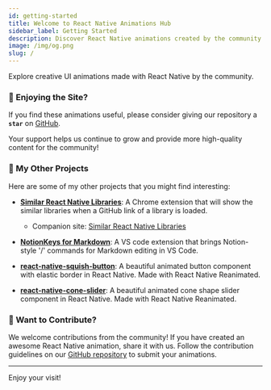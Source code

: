 ```yaml
---
id: getting-started
title: Welcome to React Native Animations Hub
sidebar_label: Getting Started
description: Discover React Native animations created by the community.
image: /img/og.png
slug: /
---
```


Explore creative UI animations made with React Native by the community.


<div style={{ marginBottom: '20px' }}>
  <TotalComponents />
  <LastUpdated />
</div>

### 🌟 Enjoying the Site?

If you find these animations useful, please consider giving our repository a **`star`** on [GitHub](https://github.com/mrpmohiburrahman/awesome-react-native-ui).

Your support helps us continue to grow and provide more high-quality content for the community!

<LatestAddedComponents />

### 🌟 My Other Projects

Here are some of my other projects that you might find interesting:

- **[Similar React Native Libraries](https://chromewebstore.google.com/detail/similar-react-native-libr/pnmdlpajhacfhnfhonedgbiempafafbn)**: A Chrome extension that will show the similar libraries when a GitHub link of a library is loaded. 
  - Companion site: [Similar React Native Libraries](https://mrpmohiburrahman.github.io/similar-react-native-libraries/)

- **[NotionKeys for Markdown](https://github.com/mrpmohiburrahman/notionkeys-for-markdown)**: A VS code extension that brings Notion-style '/' commands for Markdown editing in VS Code.

- **[react-native-squish-button](https://github.com/mrpmohiburrahman/react-native-squish-button)**: A beautiful animated button component with elastic border in React Native. Made with React Native Reanimated.

- **[react-native-cone-slider](https://github.com/mrpmohiburrahman/react-native-cone-slider)**: A beautiful animated cone shape slider component in React Native. Made with React Native Reanimated.

### 🤝 Want to Contribute?

We welcome contributions from the community! If you have created an awesome React Native animation, share it with us. Follow the contribution guidelines on our [GitHub repository](https://github.com/mrpmohiburrahman/awesome-react-native-ui?tab=readme-ov-file#contributing) to submit your animations.

---

Enjoy your visit!
